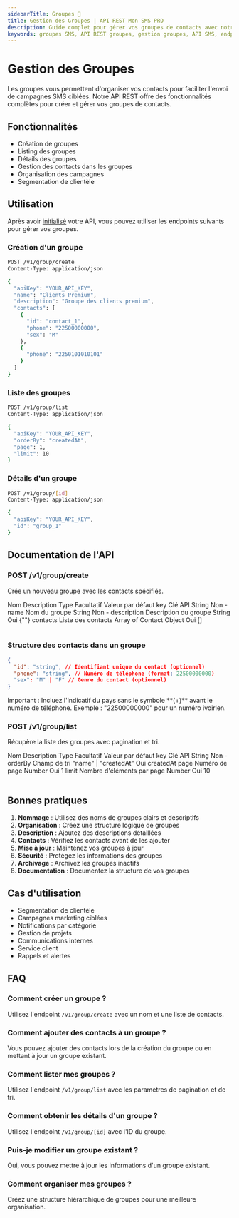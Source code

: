 ```yaml
---
sidebarTitle: Groupes 👥
title: Gestion des Groupes | API REST Mon SMS PRO
description: Guide complet pour gérer vos groupes de contacts avec notre API REST. Créez, listez et gérez vos groupes pour organiser vos campagnes SMS.
keywords: groupes SMS, API REST groupes, gestion groupes, API SMS, endpoints groupes, organisation contacts
---
```



# Gestion des Groupes

Les groupes vous permettent d'organiser vos contacts pour faciliter l'envoi de campagnes SMS ciblées. Notre API REST offre des fonctionnalités complètes pour créer et gérer vos groupes de contacts.

## Fonctionnalités

- Création de groupes
- Listing des groupes
- Détails des groupes
- Gestion des contacts dans les groupes
- Organisation des campagnes
- Segmentation de clientèle

## Utilisation

Après avoir [initialisé](/libs/rest/get-started/#init) votre API, vous pouvez utiliser les endpoints suivants pour gérer vos groupes.

### Création d'un groupe

```bash
POST /v1/group/create
Content-Type: application/json

{
  "apiKey": "YOUR_API_KEY",
  "name": "Clients Premium",
  "description": "Groupe des clients premium",
  "contacts": [
    {
      "id": "contact_1",
      "phone": "22500000000",
      "sex": "M"
    },
    {
      "phone": "2250101010101"
    }
  ]
}
```

### Liste des groupes

```bash
POST /v1/group/list
Content-Type: application/json

{
  "apiKey": "YOUR_API_KEY",
  "orderBy": "createdAt",
  "page": 1,
  "limit": 10
}
```

### Détails d'un groupe

```bash
POST /v1/group/[id]
Content-Type: application/json

{
  "apiKey": "YOUR_API_KEY",
  "id": "group_1"
}
```

## Documentation de l'API

### POST /v1/group/create

Crée un nouveau groupe avec les contacts spécifiés.

<Table style={{ marginTop: 20 }}>
  <thead>
    <Table.Tr>
      <Table.Th>Nom</Table.Th>
      <Table.Th>Description</Table.Th>
      <Table.Th>Type</Table.Th>
      <Table.Th>Facultatif</Table.Th>
      <Table.Th>Valeur par défaut</Table.Th>
    </Table.Tr>
  </thead>
  <tbody>
    <Table.Tr>
      <Table.Td>key</Table.Td>
      <Table.Td>Clé API</Table.Td>
      <Table.Td>String</Table.Td>
      <Table.Td>Non</Table.Td>
      <Table.Td>-</Table.Td>
    </Table.Tr>
    <Table.Tr>
      <Table.Td>name</Table.Td>
      <Table.Td>Nom du groupe</Table.Td>
      <Table.Td>String</Table.Td>
      <Table.Td>Non</Table.Td>
      <Table.Td>-</Table.Td>
    </Table.Tr>
    <Table.Tr>
      <Table.Td>description</Table.Td>
      <Table.Td>Description du groupe</Table.Td>
      <Table.Td>String</Table.Td>
      <Table.Td>Oui</Table.Td>
      <Table.Td>{""}</Table.Td>
    </Table.Tr>
    <Table.Tr>
      <Table.Td>contacts</Table.Td>
      <Table.Td>Liste des contacts</Table.Td>
      <Table.Td>Array of Contact Object</Table.Td>
      <Table.Td>Oui</Table.Td>
      <Table.Td>[]</Table.Td>
    </Table.Tr>
  </tbody>
</Table>

### Structure des contacts dans un groupe

```json
{
  "id": "string", // Identifiant unique du contact (optionnel)
  "phone": "string", // Numéro de téléphone (format: 22500000000)
  "sex": "M" | "F" // Genre du contact (optionnel)
}
```

<Callout type="warning" emoji="⚠️">
  Important : Incluez l'indicatif du pays sans le symbole **(+)** avant le
  numéro de téléphone. Exemple : "22500000000" pour un numéro ivoirien.
</Callout>

### POST /v1/group/list

Récupère la liste des groupes avec pagination et tri.

<Table style={{ marginTop: 20 }}>
  <thead>
    <Table.Tr>
      <Table.Th>Nom</Table.Th>
      <Table.Th>Description</Table.Th>
      <Table.Th>Type</Table.Th>
      <Table.Th>Facultatif</Table.Th>
      <Table.Th>Valeur par défaut</Table.Th>
    </Table.Tr>
  </thead>
  <tbody>
    <Table.Tr>
      <Table.Td>key</Table.Td>
      <Table.Td>Clé API</Table.Td>
      <Table.Td>String</Table.Td>
      <Table.Td>Non</Table.Td>
      <Table.Td>-</Table.Td>
    </Table.Tr>
    <Table.Tr>
      <Table.Td>orderBy</Table.Td>
      <Table.Td>Champ de tri</Table.Td>
      <Table.Td>"name" | "createdAt"</Table.Td>
      <Table.Td>Oui</Table.Td>
      <Table.Td>createdAt</Table.Td>
    </Table.Tr>
    <Table.Tr>
      <Table.Td>page</Table.Td>
      <Table.Td>Numéro de page</Table.Td>
      <Table.Td>Number</Table.Td>
      <Table.Td>Oui</Table.Td>
      <Table.Td>1</Table.Td>
    </Table.Tr>
    <Table.Tr>
      <Table.Td>limit</Table.Td>
      <Table.Td>Nombre d'éléments par page</Table.Td>
      <Table.Td>Number</Table.Td>
      <Table.Td>Oui</Table.Td>
      <Table.Td>10</Table.Td>
    </Table.Tr>
  </tbody>
</Table>

## Bonnes pratiques

1. **Nommage** : Utilisez des noms de groupes clairs et descriptifs
2. **Organisation** : Créez une structure logique de groupes
3. **Description** : Ajoutez des descriptions détaillées
4. **Contacts** : Vérifiez les contacts avant de les ajouter
5. **Mise à jour** : Maintenez vos groupes à jour
6. **Sécurité** : Protégez les informations des groupes
7. **Archivage** : Archivez les groupes inactifs
8. **Documentation** : Documentez la structure de vos groupes

## Cas d'utilisation

- Segmentation de clientèle
- Campagnes marketing ciblées
- Notifications par catégorie
- Gestion de projets
- Communications internes
- Service client
- Rappels et alertes

## FAQ

### Comment créer un groupe ?

Utilisez l'endpoint `/v1/group/create` avec un nom et une liste de contacts.

### Comment ajouter des contacts à un groupe ?

Vous pouvez ajouter des contacts lors de la création du groupe ou en mettant à jour un groupe existant.

### Comment lister mes groupes ?

Utilisez l'endpoint `/v1/group/list` avec les paramètres de pagination et de tri.

### Comment obtenir les détails d'un groupe ?

Utilisez l'endpoint `/v1/group/[id]` avec l'ID du groupe.

### Puis-je modifier un groupe existant ?

Oui, vous pouvez mettre à jour les informations d'un groupe existant.

### Comment organiser mes groupes ?

Créez une structure hiérarchique de groupes pour une meilleure organisation.
